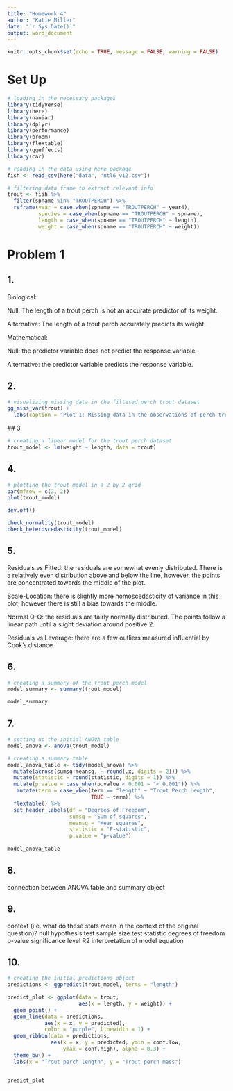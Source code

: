 ```yaml
---
title: "Homework 4"
author: "Katie Miller"
date: "`r Sys.Date()`"
output: word_document
---
```


```r
knitr::opts_chunk$set(echo = TRUE, message = FALSE, warning = FALSE)
```

# Set Up

```r
# loading in the necessary packages
library(tidyverse)
library(here)
library(naniar)
library(dplyr)
library(performance)
library(broom)
library(flextable)
library(ggeffects)
library(car)
```

```r
# reading in the data using here package
fish <- read_csv(here("data", "ntl6_v12.csv"))
```

```r
# filtering data frame to extract relevant info
trout <- fish %>% 
  filter(spname %in% "TROUTPERCH") %>% 
  reframe(year = case_when(spname == "TROUTPERCH" ~ year4),
          species = case_when(spname == "TROUTPERCH" ~ spname),
          length = case_when(spname == "TROUTPERCH" ~ length),
          weight = case_when(spname == "TROUTPERCH" ~ weight)) 

```

# Problem 1

## 1.

Biological:

Null: The length of a trout perch is not an accurate predictor of its weight.

Alternative: The length of a trout perch accurately predicts its weight.

Mathematical:

Null: the predictor variable does not predict the response variable.

Alternative: the predictor variable predicts the response variable.

## 2.
```r
# visualizing missing data in the filtered perch trout dataset
gg_miss_var(trout) + 
  labs(caption = "Plot 1: Missing data in the observations of perch trout. There are 199 missing\nmeasurements for trout perch weight, of the 489 observations, this is about 40%.\nThis missingness in our predicted variable lowers the sample size of our dataset.")
```
 

 
 ## 3.
```r
# creating a linear model for the trout perch dataset 
trout_model <- lm(weight ~ length, data = trout)
```

## 4.

```r
# plotting the trout model in a 2 by 2 grid
par(mfrow = c(2, 2))
plot(trout_model)
```

```r
dev.off()
```

```r
check_normality(trout_model)
check_heteroscedasticity(trout_model)
```


## 5. 

Residuals vs Fitted: the residuals are somewhat evenly distributed. There is a relatively even distribution above and below the line, however, the points are concentrated towards the middle of the plot. 

Scale-Location: there is slightly more homoscedasticity of variance in this plot, however there is still a bias towards the middle. 

Normal Q-Q: the residuals are fairly normally distributed. The points follow a linear path until a slight deviation around positive 2. 

Residuals vs Leverage: there are a few outliers measured influential by Cook's distance.

## 6.
```r
# creating a summary of the trout perch model
model_summary <- summary(trout_model)

model_summary
```

## 7.
```r
# setting up the initial ANOVA table
model_anova <- anova(trout_model)
```

```r
# creating a summary table
model_anova_table <- tidy(model_anova) %>% 
  mutate(across(sumsq:meansq, ~ round(.x, digits = 2))) %>% 
  mutate(statistic = round(statistic, digits = 1)) %>% 
  mutate(p.value = case_when(p.value < 0.001 ~ "< 0.001")) %>% 
   mutate(term = case_when(term == "length" ~ "Trout Perch Length", 
                           TRUE ~ term)) %>%
  flextable() %>% 
  set_header_labels(df = "Degrees of Freedom", 
                    sumsq = "Sum of squares",
                    meansq = "Mean squares",
                    statistic = "F-statistic",
                    p.value = "p-value")
  
model_anova_table
```

## 8.

connection between ANOVA table and summary object

## 9.
context (i.e. what do these stats mean in
the context of the original question)?
null hypothesis
test
sample size
test statistic
degrees of freedom
p-value
significance level
R2
interpretation of model equation

## 10.
```r
# creating the initial predictions object
predictions <- ggpredict(trout_model, terms = "length")
```

```r
predict_plot <- ggplot(data = trout,
                       aes(x = length, y = weight)) +
  geom_point() +
  geom_line(data = predictions, 
            aes(x = x, y = predicted), 
            color = "purple", linewidth = 1) +
  geom_ribbon(data = predictions, 
              aes(x = x, y = predicted, ymin = conf.low, 
                  ymax = conf.high), alpha = 0.3) +
  theme_bw() +
  labs(x = "Trout perch length", y = "Trout perch mass")


predict_plot
```



